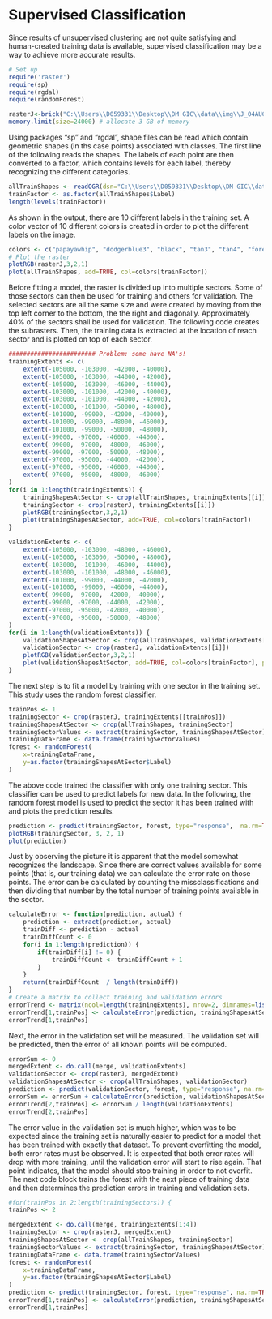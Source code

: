 # Supervised Classification
Since results of unsupervised clustering are not quite satisfying and human-created training data is available,
supervised classification may be a way to achieve more accurate results.

```r
# Set up
require('raster')
require(sp)
require(rgdal)
require(randomForest)

rasterJ<-brick("C:\\Users\\D059331\\Desktop\\DM GIC\\data\\img\\J_04AUG14112729-M2AS-000000137917_01_P001_etrs89.TIF")
memory.limit(size=24000) # allocate 3 GB of memory
```

Using packages "sp" and "rgdal", shape files can be read which contain geometric shapes (in ths case points) associated with classes.
The first line of the following reads the shapes. The labels of each point are then converted to a factor, which contains levels for each label, thereby recognizing the different categories.
```r
allTrainShapes <- readOGR(dsn="C:\\Users\\D059331\\Desktop\\DM GIC\\data\\shp\\trn", layer="J_treino_QB_Tot_point")
trainFactor <- as.factor(allTrainShapes$Label)
length(levels(trainFactor))
```
As shown in the output, there are 10 different labels in the training set. A color vector of 10 different colors is created in order to plot the different labels on the image.
```r
colors <- c("papayawhip", "dodgerblue3", "black", "tan3", "tan4", "forestgreen", "darkgreen", "palegreen2", "springgreen3", "darkolivegreen")
# Plot the raster
plotRGB(rasterJ,3,2,1)
plot(allTrainShapes, add=TRUE, col=colors[trainFactor])
```

Before fitting a model, the raster is divided up into multiple sectors. Some of those sectors can then be used for training and others for validation. The selected sectors are all the same size and were created by moving from the top left corner to the bottom, the the right and diagonally. Approximately 40% of the sectors shall be used for validation.
The following code creates the subrasters. Then, the training data is extracted at the location of reach sector and is plotted on top of each sector.
```r
######################## Problem: some have NA's!
trainingExtents <- c(
	extent(-105000, -103000, -42000, -40000),
	extent(-105000, -103000, -44000, -42000),
	extent(-105000, -103000, -46000, -44000),
	extent(-103000, -101000, -42000, -40000),
	extent(-103000, -101000, -44000, -42000),
	extent(-103000, -101000, -50000, -48000),
	extent(-101000, -99000, -42000, -40000),
	extent(-101000, -99000, -48000, -46000),
	extent(-101000, -99000, -50000, -48000),
	extent(-99000, -97000, -46000, -44000),
	extent(-99000, -97000, -48000, -46000),
	extent(-99000, -97000, -50000, -48000),
	extent(-97000, -95000, -44000, -42000),
	extent(-97000, -95000, -46000, -44000),
	extent(-97000, -95000, -48000, -46000)
)
for(i in 1:length(trainingExtents)) {
	trainingShapesAtSector <- crop(allTrainShapes, trainingExtents[[i]])
	trainingSector <- crop(rasterJ, trainingExtents[[i]])
	plotRGB(trainingSector,3,2,1)
	plot(trainingShapesAtSector, add=TRUE, col=colors[trainFactor])
}

validationExtents <- c(
	extent(-105000, -103000, -48000, -46000),
	extent(-105000, -103000, -50000, -48000),
	extent(-103000, -101000, -46000, -44000),
	extent(-103000, -101000, -48000, -46000),
	extent(-101000, -99000, -44000, -42000),
	extent(-101000, -99000, -46000, -44000),
	extent(-99000, -97000, -42000, -40000),
	extent(-99000, -97000, -44000, -42000),
	extent(-97000, -95000, -42000, -40000),
	extent(-97000, -95000, -50000, -48000)
)
for(i in 1:length(validationExtents)) {
	validationShapesAtSector <- crop(allTrainShapes, validationExtents[[i]])
	validationSector <- crop(rasterJ, validationExtents[[i]])
	plotRGB(validationSector,3,2,1)
	plot(validationShapesAtSector, add=TRUE, col=colors[trainFactor], pch=".")
}
```

The next step is to fit a model by training with one sector in the training set. This study uses the random forest classifier.
```r
trainPos <- 1
trainingSector <- crop(rasterJ, trainingExtents[[trainPos]])
trainingShapesAtSector <- crop(allTrainShapes, trainingSector)
trainingSectorValues <- extract(trainingSector, trainingShapesAtSector)
trainingDataFrame <- data.frame(trainingSectorValues)
forest <- randomForest(
	x=trainingDataFrame,
	y=as.factor(trainingShapesAtSector$Label)
)
```

The above code trained the classifier with only one training sector. This classifier can be used to predict labels for new data. 
In the following, the random forest model is used to predict the sector it has been trained with and plots the prediction results.
```r
prediction <- predict(trainingSector, forest, type="response",	na.rm=TRUE)
plotRGB(trainingSector, 3, 2, 1)
plot(prediction)
```

Just by observing the picture it is apparent that the model somewhat recognizes the landscape. Since there are correct values available for some points (that is, our training data) we can calculate the error rate on those points.
The error can be calculated by counting the missclassifications and then dividing that number by the total number of training points available in the sector.
```r
calculateError <- function(prediction, actual) {
	prediction <- extract(prediction, actual)
	trainDiff <- prediction - actual
	trainDiffCount <- 0
	for(i in 1:length(prediction)) {
		if(trainDiff[i] != 0) {
			trainDiffCount <- trainDiffCount + 1
		}
	}
	return(trainDiffCount  / length(trainDiff))
}
# Create a matrix to collect training and validation errors
errorTrend <- matrix(ncol=length(trainingExtents), nrow=2, dimnames=list(c("Error in Training Set","Error in Validation Set")))
errorTrend[1,trainPos] <- calculateError(prediction, trainingShapesAtSector$Label)
errorTrend[1,trainPos]
```
Next, the error in the validation set will be measured. The validation set will be predicted, then the error of all known points will be computed.
```r
errorSum <- 0
mergedExtent <- do.call(merge, validationExtents)
validationSector <- crop(rasterJ, mergedExtent)
validationShapesAtSector <- crop(allTrainShapes, validationSector)
prediction <- predict(validationSector, forest, type="response", na.rm=TRUE)
errorSum <- errorSum + calculateError(prediction, validationShapesAtSector$Label)
errorTrend[2,trainPos] <- errorSum / length(validationExtents)
errorTrend[2,trainPos]
```

The error value in the validation set is much higher, which was to be expected since the training set is naturally easier to predict for a model that has been trained with exactly that dataset.
To prevent overfitting the model, both error rates must be observed. It is expected that both error rates will drop with more training, until the validation error will start to rise again. That point indicates, that the model should stop training in order to not overfit.
The next code block trains the forest with the next piece of training data and then determines the prediction errors in training and validation sets.
```r
#for(trainPos in 2:length(trainingSectors)) {
trainPos <- 2

mergedExtent <- do.call(merge, trainingExtents[1:4])
trainingSector <- crop(rasterJ, mergedExtent)
trainingShapesAtSector <- crop(allTrainShapes, trainingSector)
trainingSectorValues <- extract(trainingSector, trainingShapesAtSector)
trainingDataFrame <- data.frame(trainingSectorValues)
forest <- randomForest(
	x=trainingDataFrame,
	y=as.factor(trainingShapesAtSector$Label)
)
prediction <- predict(trainingSector, forest, type="response", na.rm=TRUE)
errorTrend[1,trainPos] <- calculateError(prediction, trainingShapesAtSector$Label)
errorTrend[1,trainPos]
```